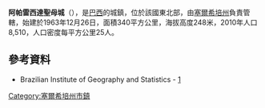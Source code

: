 {{coord|10|26|34|S|37|29|20|W|scale:30000|display=title}}

'''阿帕雷西達聖母城'''（{{lang-pt|Nossa Senhora Aparecida}}），是[[巴西|巴西]]的城鎮，位於該國東北部，由[[塞爾希培州|塞爾希培州]]負責管轄，始建於1963年12月26日，面積340平方公里，海拔高度248米，2010年人口8,510，人口密度每平方公里25人。

==參考資料==
*Brazilian Institute of Geography and Statistics - [http://www.ibge.gov.br/cidadesat/default.php] {{Wayback|url=http://www.ibge.gov.br/cidadesat/default.php |date=20080611095922 }}

{{Brazil-geo-stub}}
{{塞爾希培州市鎮}}
[[Category:塞爾希培州市鎮|Category:塞爾希培州市鎮]]
